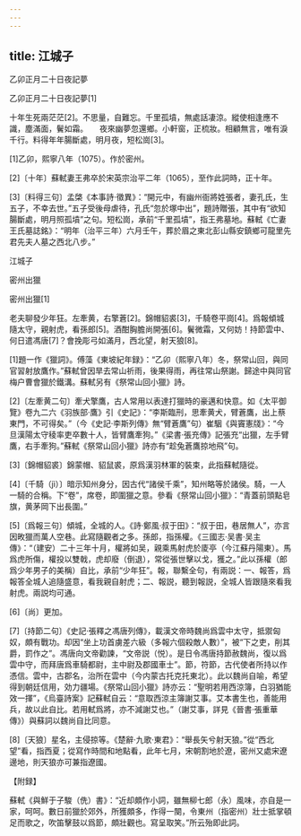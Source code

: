 ```yaml
---
---
---
```

title: 江城子
---




乙卯正月二十日夜記夢

乙卯正月二十日夜記夢[1]





十年生死兩茫茫[2]。不思量，自難忘。千里孤墳，無處話凄涼。縱使相逢應不識，塵滿面，鬢如霜。　　夜來幽夢忽還鄉。小軒窗，正梳妝。相顧無言，唯有淚千行。料得年年腸斷處，明月夜，短松崗[3]。

[1]乙卯，熙寧八年（1075）。作於密州。

[2]〔十年〕蘇軾妻王弗卒於宋英宗治平二年（1065），至作此詞時，正十年。

[3]〔料得三句〕孟棨《本事詩·徵異》：“開元中，有幽州衙將姓張者，妻孔氏，生五子，不幸去世。”五子受後母虐待，孔氏“忽於塚中出”，題詩贈張，其中有“欲知腸斷處，明月照孤墳”之句。短松崗，承前“千里孤墳”，指王弗墓地。蘇軾《亡妻王氏墓誌銘》：“明年（治平三年）六月壬午，葬於眉之東北彭山縣安鎮鄉可龍里先君先夫人墓之西北八步。”





江城子


密州出獵

密州出獵[1]





老夫聊發少年狂。左牽黄，右擎蒼[2]。錦帽貂裘[3]，千騎卷平崗[4]。爲報傾城隨太守，親射虎，看孫郎[5]。酒酣胸膽尚開張[6]。鬢微霜，又何妨！持節雲中、何日遣馮唐[7]？會挽彫弓如滿月，西北望，射天狼[8]。

[1]題一作《獵詞》。傅藻《東坡紀年録》：“乙卯（熙寧八年）冬，祭常山回，與同官習射放鷹作。”蘇軾曾因旱去常山祈雨，後果得雨，再往常山祭謝。歸途中與同官梅户曹會獵於鐵溝。蘇軾另有《祭常山回小獵》詩。

[2]〔左牽黄二句〕牽犬擎鷹，古人常用以表達打獵時的豪邁和快意。如《太平御覽》卷九二六《羽族部·鷹》引《史記》：“李斯臨刑，思牽黄犬，臂蒼鷹，出上蔡東門，不可得矣。”（今《史記·李斯列傳》無“臂蒼鷹”句）崔駰《與竇憲牋》：“今旦漢陽太守稜率吏卒數十人，皆臂鷹牽狗。”《梁書·張充傳》記張充“出獵，左手臂鷹，右手牽狗。”蘇軾《祭常山回小獵》詩亦有“趁兔蒼鷹掠地飛”句。

[3]〔錦帽貂裘〕錦蒙帽、貂鼠裘，原爲漢羽林軍的裝束，此指蘇軾隨從。

[4]〔千騎（jì）〕暗示知州身分，因古代“諸侯千乘”，知州略等於諸侯。騎，一人一騎的合稱。下“卷”，席卷，即圍獵之意。參看《祭常山回小獵》：“青蓋前頭點皂旗，黄茅岡下出長圍。”

[5]〔爲報三句〕傾城，全城的人。《詩·鄭風·叔于田》：“叔于田，巷居無人”，亦言因畋獵而萬人空巷。此寫隨觀者之多。孫郎，指孫權。《三國志·吴書·吴主傳》：“（建安）二十三年十月，權將如吴，親乘馬射虎於庱亭（今江蘇丹陽東）。馬爲虎所傷，權投以雙戟，虎却廢（倒退），常從張世擊以戈，獲之。”此以孫權（郎爲少年男子的美稱）自比，承前“少年狂”。報，聯繫全句，有兩説：一、報答，爲報答全城人追隨盛意，看我親自射虎；二、報説，聽到報説，全城人皆跟隨來看我射虎。兩説均可通。

[6]〔尚〕更加。

[7]〔持節二句〕《史記·張釋之馮唐列傳》，載漢文帝時魏尚爲雲中太守，抵禦匈奴，頗有戰功。却因“坐上功首虜差六級（多報六個殺敵人數）”，被“下之吏，削其爵，罰作之”。馮唐向文帝勸諫，“文帝説（悦）。是日令馮唐持節赦魏尚，復以爲雲中守，而拜唐爲車騎都尉，主中尉及郡國車士”。節，符節，古代使者所持以作憑信。雲中，古郡名，治所在雲中（今内蒙古托克托東北）。此以魏尚自喻，希望得到朝廷信用，効力疆場。《祭常山回小獵》詩亦云：“聖明若用西涼簿，白羽猶能效一揮”，《烏臺詩案》記蘇軾自云：“意取西涼主簿謝艾事。艾本書生也，善能用兵，故以此自比。若用軾爲將，亦不減謝艾也。”（謝艾事，詳見《晉書·張重華傳》）與蘇詞以魏尚自比同意。

[8]〔天狼〕星名，主侵掠等。《楚辭·九歌·東君》：“舉長矢兮射天狼。”從“西北望”看，指西夏；從寫作時間和地點看，此年七月，宋朝割地於遼，密州又處宋遼邊地，則天狼亦可兼指遼國。

【附録】

蘇軾《與鮮于子駿（侁）書》：“近却頗作小詞，雖無柳七郎（永）風味，亦自是一家，呵呵。數日前獵於郊外，所獲頗多，作得一闋，令東州（指密州）壯士抵掌頓足而歌之，吹笛擊鼓以爲節，頗壯觀也。寫呈取笑。”所云殆即此詞。